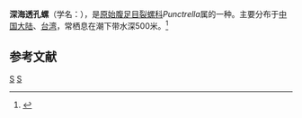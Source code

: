 {{Speciesbox
| taxon = Punctrella dorcas
| binomial_authority = Kira et Habe, 1949
}}
'''深海透孔螺'''（学名：''{{lang|la|Punctrella dorcas}}''），是[[原始腹足目|原始腹足目]][[裂螺科|裂螺科]]''Punctrella''属的一种。主要分布于[[中国大陆|中国大陆]]、[[台湾|台湾]]，常栖息在潮下带水深500米。<ref>{{cite web|url=http://shell.sinica.edu.tw/chinese/shellbase_detail.php?science_no=2965|title=国际贝库：深海透孔螺|publisher=台湾贝类资料库|accessdate=2009-08-11|archive-date=2016-03-04|archive-url=https://web.archive.org/web/20160304110750/http://shell.sinica.edu.tw/chinese/shellbase_detail.php?science_no=2965|dead-url=no}}</ref>

== 参考文献 ==
{{reflist}}
{{Taxonbar|from=Q11153348}}

[[Category:裂螺科|S]]
[[Category:_1949年描述的动物|S]]